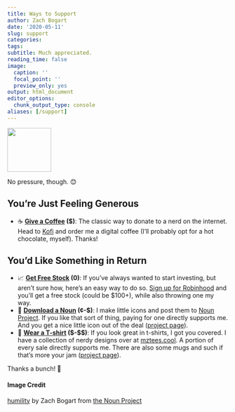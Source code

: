 ```yaml
---
title: Ways to Support
author: Zach Bogart
date: '2020-05-11'
slug: support
categories: 
tags: 
subtitle: Much appreciated.
reading_time: false
image:
  caption: ''
  focal_point: ''
  preview_only: yes
output: html_document
editor_options:
  chunk_output_type: console
aliases: [/support]
---
```


<!-- Icon Image: Small -->
<img src="featured.png" width="100"/> 

<!--Starting Blurb-->
No pressure, though. 😊

<!--Put actual work here-->

## You're Just Feeling Generous

- ☕ **[Give a Coffee](https://ko-fi.com/zachbogart) ($)**: The classic way to donate to a nerd on the internet. Head to [Kofi](https://ko-fi.com/zachbogart) and order me a digital coffee (I'll probably opt for a hot chocolate, myself). Thanks! 

## You'd Like Something in Return

- 📈 **[Get Free Stock](https://join.robinhood.com/zachb524) (0)**: If you've always wanted to start investing, but aren't sure how, here's an easy way to do so. [Sign up for Robinhood](https://join.robinhood.com/zachb524) and you'll get a free stock (could be $100+), while also throwing one my way.
- 🐙 **[Download a Noun](https://thenounproject.com/zachbogart/) (¢-$)**: I make little icons and post them to [Noun Project](https://thenounproject.com/zachbogart/). If you like that sort of thing, paying for one directly supports me. And you get a nice little icon out of the deal ([project page](https://zachbogart.com/project/nouns/)).
- 👕 **[Wear a T-shirt](https://mztees.cool/) (\$-\$\$)**: If you look great in t-shirts, I got you covered. I have a collection of nerdy designs over at [mztees.cool](https://mztees.cool/). A portion of every sale directly supports me. There are also some mugs and such if that's more your jam ([project page](https://zachbogart.com/project/mztees/)).

Thanks a bunch! 🧡

<!--Noun Image Credit-->
#### Image Credit
[humility](https://thenounproject.com/zachbogart/collection/peaceful-persons/?i=3098226) by Zach Bogart from [the Noun Project](https://thenounproject.com/)
